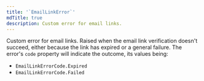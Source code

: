 ```yaml
---
title: '`EmailLinkError`'
mdTitle: true
description: Custom error for email links.
---
```


Custom error for email links. Raised when the email link verification doesn't succeed, either because the link has expired or a general failure. The error's `code` property will indicate the outcome, its values being:

- `EmailLinkErrorCode.Expired`
- `EmailLinkErrorCode.Failed`
